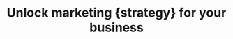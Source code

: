 ---
title: "Unlock marketing {strategy} for your business"
description: "We immerse ourselves in your issues and we put our knowledge and expertise at your service to provide you with an informed response."
action_btn1:
  label: "Learn more"
  link: "/service"
action_btn2: 
  label: "How we work"
  link: "/about"
experience: 15
experience_title: "Years of hall of fame & experience"
gallery:
  - "/assets/imgs/gallery/img-s-36.webp"
  - "/assets/imgs/gallery/img-s-37.webp"
  - "/assets/imgs/gallery/img-s-38.webp"
---